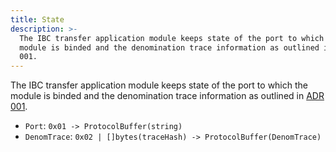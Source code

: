 ```yaml
---
title: State
description: >-
  The IBC transfer application module keeps state of the port to which the
  module is binded and the denomination trace information as outlined in ADR
  001.
---
```

The IBC transfer application module keeps state of the port to which the module is binded and the denomination trace information as outlined in [ADR 001](/docs/ibc/v4.6.x/architecture/adr-001-coin-source-tracing).

* `Port`: `0x01 -> ProtocolBuffer(string)`
* `DenomTrace`: `0x02 | []bytes(traceHash) -> ProtocolBuffer(DenomTrace)`

